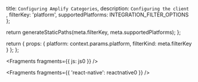   title: `Configuring Amplify Categories`,
  description: `Configuring the client `,
  filterKey: 'platform',
  supportedPlatforms: INTEGRATION_FILTER_OPTIONS
};



  return generateStaticPaths(meta.filterKey, meta.supportedPlatforms);
};

  return {
    props: {
      platform: context.params.platform,
      filterKind: meta.filterKey
    }
  };
};


<Fragments fragments={{ js: js0 }} />


<Fragments fragments={{ 'react-native': reactnative0 }} />
